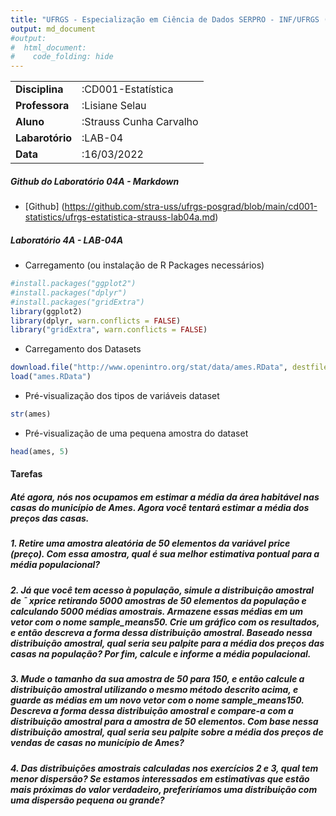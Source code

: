 ```yaml
---
title: "UFRGS - Especialização em Ciência de Dados SERPRO - INF/UFRGS (2022-2023)"
output: md_document
#output: 
#  html_document:
#    code_folding: hide
---
```


|                 |                         |
|-----------------|-------------------------|
| **Disciplina**  | :CD001-Estatística      |
| **Professora**  | :Lisiane Selau          |
| **Aluno**       | :Strauss Cunha Carvalho |
| **Labarotório** | :LAB-04                 |
| **Data**        | :16/03/2022             |

##### **Github do Laboratório 04A - Markdown**

-   [Github] (<https://github.com/stra-uss/ufrgs-posgrad/blob/main/cd001-statistics/ufrgs-estatistica-strauss-lab04a.md>)

##### **Laboratório 4A - LAB-04A**

-   Carregamento (ou instalação de R Packages necessários)

```r
#install.packages("ggplot2")
#install.packages("dplyr")
#install.packages("gridExtra")
library(ggplot2)
library(dplyr, warn.conflicts = FALSE)
library("gridExtra", warn.conflicts = FALSE)
```

-   Carregamento dos Datasets

```r
download.file("http://www.openintro.org/stat/data/ames.RData", destfile = "ames.RData")
load("ames.RData")
```

-   Pré-visualização dos tipos de variáveis dataset

```r
str(ames)
```

-   Pré-visualização de uma pequena amostra do dataset

```r
head(ames, 5)
```

#### **Tarefas**

##### Até agora, nós nos ocupamos em estimar a média da área habitável nas casas do município de Ames. Agora você tentará estimar a média dos preços das casas.

##### 1. Retire uma amostra aleatória de 50 elementos da variável price (preço). Com essa amostra, qual é sua melhor estimativa pontual para a média populacional?

##### 2. Já que você tem acesso à população, simule a distribuição amostral de ¯ xprice retirando 5000 amostras de 50 elementos da população e calculando 5000 médias amostrais. Armazene essas médias em um vetor com o nome sample_means50. Crie um gráfico com os resultados, e então descreva a forma dessa distribuição amostral. Baseado nessa distribuição amostral, qual seria seu palpite para a média dos preços das casas na população? Por fim, calcule e informe a média populacional.

##### 3. Mude o tamanho da sua amostra de 50 para 150, e então calcule a distribuição amostral utilizando o mesmo método descrito acima, e guarde as médias em um novo vetor com o nome sample_means150. Descreva a forma dessa distribuição amostral e compare-a com a distribuição amostral para a amostra de 50 elementos. Com base nessa distribuição amostral, qual seria seu palpite sobre a média dos preços de vendas de casas no município de Ames?

##### 4. Das distribuições amostrais calculadas nos exercícios 2 e 3, qual tem menor dispersão? Se estamos interessados em estimativas que estão mais próximas do valor verdadeiro, preferiríamos uma distribuição com uma dispersão pequena ou grande?
